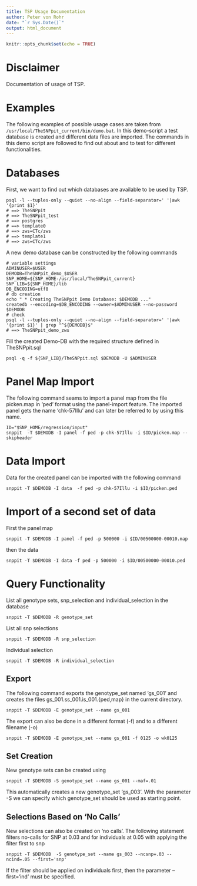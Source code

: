 ```yaml
---
title: TSP Usage Documentation
author: Peter von Rohr
date: "`r Sys.Date()`"
output: html_document
---
```


```r
knitr::opts_chunk$set(echo = TRUE)
```

# Disclaimer 
Documentation of usage of TSP.


# Examples
The following examples of possible usage cases are taken from `/usr/local/TheSNPpit_current/bin/demo.bat`. In this demo-script a test database is created and different data files are imported. The commands in this demo script are followed to find out about and to test for different functionalities.


# Databases
First, we want to find out which databases are available to be used by TSP.

```
psql -l --tuples-only --quiet --no-align --field-separator=' '|awk '{print $1}'
# ==> TheSNPpit
# ==> TheSNPpit_test
# ==> postgres
# ==> template0
# ==> zws=CTc/zws
# ==> template1
# ==> zws=CTc/zws
```


A new demo database can be constructed by the following commands

```
# variable settings
ADMINUSER=$USER
DEMODB=TheSNPpit_demo_$USER
SNP_HOME=${SNP_HOME-/usr/local/TheSNPpit_current}
SNP_LIB=${SNP_HOME}/lib
DB_ENCODING=utf8
# db creation
echo " * Creating TheSNPpit Demo Database: $DEMODB ..."
createdb --encoding=$DB_ENCODING --owner=$ADMINUSER --no-password $DEMODB
# check
psql -l --tuples-only --quiet --no-align --field-separator=' '|awk '{print $1}' | grep "^${DEMODB}$"
# ==> TheSNPpit_demo_zws
```

Fill the created Demo-DB with the required structure defined in TheSNPpit.sql

```
psql -q -f ${SNP_LIB}/TheSNPpit.sql $DEMODB -U $ADMINUSER
```


# Panel Map Import
The following command seams to import a panel map from the file picken.map in 'ped' format using the panel-import feature. The imported panel gets the name 'chk-57Illu' and can later be referred to by using this name.

```
ID="$SNP_HOME/regression/input"
snppit  -T $DEMODB -I panel -f ped -p chk-57Illu -i $ID/picken.map --skipheader
```


# Data Import
Data for the created panel can be imported with the following command

```
snppit -T $DEMODB -I data  -f ped -p chk-57Illu -i $ID/picken.ped
```


# Import of a second set of data
First the panel map

```
snppit -T $DEMODB -I panel -f ped -p 500000 -i $ID/00500000-00010.map
```

then the data

```
snppit -T $DEMODB -I data -f ped -p 500000 -i $ID/00500000-00010.ped
```


# Query Functionality
List all genotype sets, snp_selection and individual_selection in the database 

```
snppit -T $DEMODB -R genotype_set
```

List all snp selections

```
snppit -T $DEMODB -R snp_selection
```

Individual selection

```
snppit -T $DEMODB -R individual_selection
```


## Export 

The following command exports the genotype_set named 'gs_001' and creates the files gs_001.ss_001.is_001.{ped,map} in the current directory.

```
snppit -T $DEMODB -E genotype_set --name gs_001
```

The export can also be done in a different format (-f) and to a different filename (-o)

```
snppit -T $DEMODB -E genotype_set --name gs_001 -f 0125 -o wk0125
```


## Set Creation
New genotype sets can be created using 

```
snppit -T $DEMODB -S genotype_set --name gs_001 --maf=.01
```

This automatically creates a new genotype_set 'gs_003'. With the parameter -S we can specify which genotype_set should be used as starting point.


## Selections Based on 'No Calls'
New selections can also be created on 'no calls'. The following statement filters no-calls for SNP at 0.03 and for individuals at 0.05 with applying the filter first to snp

```
snppit -T $DEMODB  -S genotype_set --name gs_003 --ncsnp=.03 --ncind=.05 --first='snp'
```

If the filter should be applied on individuals first, then the parameter --first='ind' must be specified.




